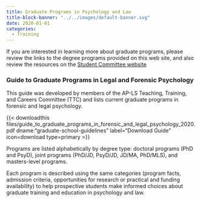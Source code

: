 ```yaml
---
title: Graduate Programs in Psychology and Law
title-block-banner: "../../images/default-banner.svg"
date: 2020-01-01
categories:
  - Training
---
```


::: {.callout-note appearance="simple"}
If you are interested in learning more about graduate programs, please review the links to the degree programs provided on this web site, and also review the resources on the [Student Committee website](https://www.apls-students.org/education--training.html)
:::

### Guide to Graduate Programs in Legal and Forensic Psychology

This guide was developed by members of the AP-LS Teaching, Training, and Careers Committee (TTC) and lists current graduate programs in forensic and legal psychology.

{{< downloadthis files/guide_to_graduate_programs_in_forensic_and_legal_psychology_2020.pdf dname:"graduate-school-guidelines" label="Download Guide" icon=download type=primary >}}

::: {.callout-note appearance="simple" icon="false"}
Programs are listed alphabetically by degree type: doctoral programs (PhD and PsyD), joint programs (PhD/JD, PsyD/JD, JD/MA, PhD/MLS), and masters-level programs.

Each program is described using the same categories (program facts, admission criteria, opportunities for research or practical and funding availability) to help prospective students make informed choices about graduate training and education in psychology and law.
:::
